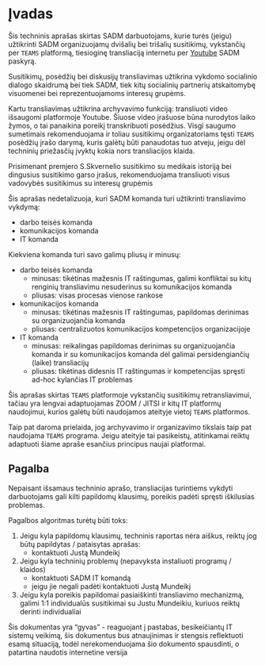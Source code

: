 # Įvadas {.unnumbered}
 
Šis techninis aprašas skirtas SADM darbuotojams, kurie turės (jeigu) užtikrinti SADM organizuojamų dvišalių bei trišalių susitikimų, vykstančių per `TEAMS` platformą, tiesioginę transliaciją internetu per [Youtube](https://www.youtube.com/channel/UCSIDVgAzDrQ9P43ccXTznVA) SADM paskyrą.
 
Susitikimų, posėdžių bei diskusijų transliavimas užtikrina vykdomo socialinio dialogo skaidrumą bei tiek SADM, tiek kitų socialinių partnerių atskaitomybę visuomenei bei reprezentuojamoms interesų grupėms.

Kartu transliavimas užtikrina archyvavimo funkciją: transliuoti video išsaugomi platformoje Youtube. Šiuose video įrašuose būna nurodytos laiko žymos, o tai panaikina poreikį transkribuoti posėdžius. Visgi saugumo sumetimais rekomenduojama ir toliau susitikimų organizatoriams tęsti `TEAMS` posėdžių įrašo darymą, kuris galėtų būti panaudotas tuo atveju, jeigu dėl techninių priežasčių įvyktų kokia nors transliacijos klaida.

::: {.callout-warning}
Prisimenant premjero S.Skvernelio susitikimo su medikais istoriją bei dingusius susitikimo garso įrašus, rekomenduojama transliuoti visus vadovybės susitikimus su interesų grupėmis
:::

Šis aprašas nedetalizuoja, kuri SADM komanda turi užtikrinti transliavimo vykdymą: 
 
* darbo teisės komanda
* komunikacijos komanda
* IT komanda
 
Kiekviena komanda turi savo galimų pliusų ir minusų:
 
* darbo teisės komanda
    * minusas: tikėtinas mažesnis IT raštingumas, galimi konfliktai su kitų renginių transliavimu nesuderinus su komunikacijos komanda
    * pliusas: visas procesas vienose rankose
 
* komunikacijos komanda
    * minusas: tikėtinas mažesnis IT raštingumas, papildomas derinimas su organizuojančia komanda
    * pliusas: centralizuotos komunikacijos kompetencijos organizacijoje
 
* IT komanda
    * minusas: reikalingas papildomas derinimas su organizuojančia komanda ir su komunikacijos komanda dėl galimai persidengiančių (laike) transliacijų
    * pliusas: tikėtinas didesnis IT raštingumas ir kompetencijas spręsti ad-hoc kylančias IT problemas
 
Šis aprašas skirtas `TEAMS` platformoje vykstančių susitikimų retransliavimui, tačiau yra lengvai adaptuojamas ZOOM / JITSI ir kitų IT platformų naudojimui, kurios galėtų būti naudojamos ateityje vietoj `TEAMS` platformos.
 
Taip pat daroma prielaida, jog archyvavimo ir organizavimo tikslais taip pat naudojama `TEAMS` programa. Jeigu ateityje tai pasikeistų, atitinkamai reiktų adaptuoti šiame apraše esančius principus naujai platformai. 
 
## Pagalba
 
Nepaisant išsamaus techninio aprašo, transliacijas turintiems vykdyti darbuotojams gali kilti papildomų klausimų, poreikis padėti spręsti iškilusias problemas.
 
Pagalbos algoritmas turėtų būti toks:
 
1. Jeigu kyla papildomų klausimų, techninis raportas nėra aiškus, reiktų jog būtų papildytas / pataisytas aprašas:
    * kontaktuoti Justą Mundeikį
2. Jeigu kyla techninių problemų (nepavyksta instaliuoti programų / klaidos)
    * kontaktuoti SADM IT komandą
    * jeigu jie negali padėti kontaktuoti Justą Mundeikį
3. Jeigu kyla poreikis papildomai pasiaiškinti transliavimo mechanizmą, galimi 1:1 individualūs susitikimai su Justu Mundeikiu, kuriuos reiktų derinti individualiai

::: {.callout-note}
Šis dokumentas yra “gyvas” - reaguojant į pastabas, besikeičiantų IT sistemų veikimą, šis dokumentus bus atnaujinimas ir stengsis reflektuoti esamą situaciją, todėl nerekomenduojama šio dokumento spausdinti, o patartina naudotis internetine versija
:::